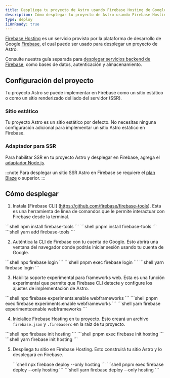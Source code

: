 ```yaml
---
title: Despliega tu proyecto de Astro usando Firebase Hosting de Google
description: Cómo desplegar tu proyecto de Astro usando Firebase Hosting de Google.
type: deploy
i18nReady: true
---
```


[Firebase Hosting](https://firebase.google.com/products/hosting) es un servicio provisto por la plataforma de desarrollo de Google [Firebase](https://firebase.google.com/), el cual puede ser usado para desplegar un proyecto de Astro.

Consulte nuestra guía separada para [desplegar servicios backend de Firebase](/es/guides/backend/google-firebase/), como bases de datos, autenticación y almacenamiento.

## Configuración del proyecto

Tu proyecto Astro se puede implementar en Firebase como un sitio estático o como un sitio renderizado del lado del servidor (SSR).

### Sitio estático

Tu proyecto Astro es un sitio estático por defecto. No necesitas ninguna configuración adicional para implementar un sitio Astro estático en Firebase.

### Adaptador para SSR

Para habilitar SSR en tu proyecto Astro y desplegar en Firebase, agrega el [adaptador Node.js](/es/guides/integrations-guide/node/).

:::note
Para desplegar un sitio SSR Astro en Firebase se requiere el [plan Blaze](https://firebase.google.com/pricing) o superior.
:::

## Cómo desplegar

1. Instala [Firebase CLI] (https://github.com/firebase/firebase-tools). Esta es una herramienta de línea de comandos que le permite interactuar con Firebase desde la terminal.

  <PackageManagerTabs>
    <Fragment slot="npm">
    ```shell
    npm install firebase-tools
    ```
    </Fragment>
    <Fragment slot="pnpm">
    ```shell
    pnpm install firebase-tools
    ```
    </Fragment>
    <Fragment slot="yarn">
    ```shell
    yarn add firebase-tools
    ```
    </Fragment>
  </PackageManagerTabs>

2. Auténtica la CLI de Firebase con tu cuenta de Google. Esto abrirá una ventana del navegador donde podrás iniciar sesión usando tu cuenta de Google.

  <PackageManagerTabs>
    <Fragment slot="npm">
    ```shell
    npx firebase login
    ```
    </Fragment>
    <Fragment slot="pnpm">
    ```shell
    pnpm exec firebase login
    ```
    </Fragment>
    <Fragment slot="yarn">
    ```shell
    yarn firebase login
    ```
    </Fragment>
  </PackageManagerTabs>

3. Habilita soporte experimental para frameworks web. Esta es una función experimental que permite que Firebase CLI detecte y configure los ajustes de implementación de Astro.

 <PackageManagerTabs>
    <Fragment slot="npm">
    ```shell
    npx firebase experiments:enable webframeworks
    ```
    </Fragment>
    <Fragment slot="pnpm">
    ```shell
    pnpm exec firebase experiments:enable webframeworks
    ```
    </Fragment>
    <Fragment slot="yarn">
    ```shell
    yarn firebase experiments:enable webframeworks
    ```
    </Fragment>
  </PackageManagerTabs>

4. Inicialice Firebase Hosting en tu proyecto. Esto creará un archivo `firebase.json` y `.firebaserc` en la raíz de tu proyecto.

  <PackageManagerTabs>
    <Fragment slot="npm">
    ```shell
    npx firebase init hosting
    ```
    </Fragment>
    <Fragment slot="pnpm">
    ```shell
    pnpm exec firebase init hosting
    ```
    </Fragment>
    <Fragment slot="yarn">
    ```shell
    yarn firebase init hosting
    ```
    </Fragment>
  </PackageManagerTabs>

5. Despliega tu sitio en Firebase Hosting. Esto construirá tu sitio Astro y lo desplegará en Firebase.

   <PackageManagerTabs>
    <Fragment slot="npm">
    ```shell
    npx firebase deploy --only hosting
    ```
    </Fragment>
    <Fragment slot="pnpm">
    ```shell
    pnpm exec firebase deploy --only hosting
    ```
    </Fragment>
    <Fragment slot="yarn">
    ```shell
    yarn firebase deploy --only hosting
    ```
    </Fragment>
  </PackageManagerTabs>
